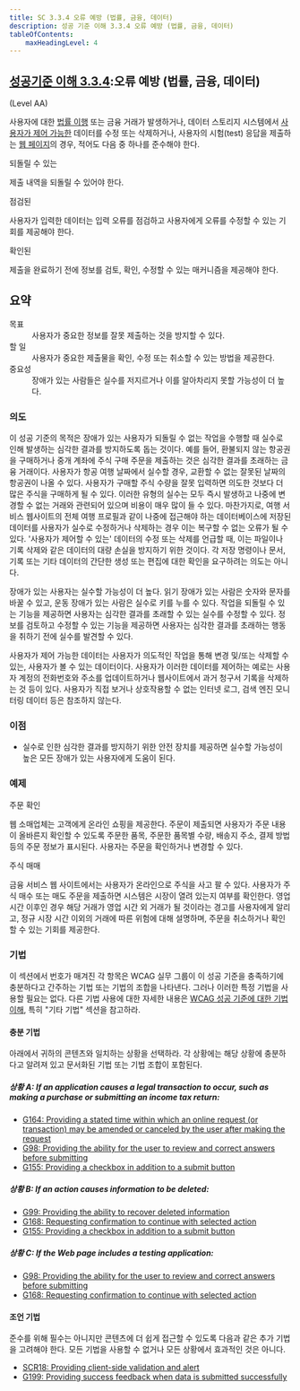 ```yaml
---
title: SC 3.3.4 오류 예방 (법률, 금융, 데이터)
description: 성공 기준 이해 3.3.4 오류 예방 (법률, 금융, 데이터)
tableOfContents:
    maxHeadingLevel: 4
---
```



## [성공기준 이해 3.3.4](https://w3.org/TR/WCAG22#error-prevention-legal-financial-data):오류 예방 (법률, 금융, 데이터) 

(Level AA)

<Card title="성공 기준(SC)"></Card>

사용자에 대한 [법률 이행](../../../glossary/legal-commitments) 또는 금융 거래가 발생하거나, 데이터 스토리지 시스템에서 [사용자가 제어 가능한](../../../glossary/user-controllable) 데이터를 수정 또는 삭제하거나, 사용자의 시험(test) 응답을 제출하는 [웹 페이지](../../../glossary/web-page)의 경우, 적어도 다음 중 하나를 준수해야 한다.

되돌릴 수 있는

제출 내역을 되돌릴 수 있어야 한다.

점검된

사용자가 입력한 데이터는 입력 오류를 점검하고 사용자에게 오류를 수정할 수 있는 기회를 제공해야 한다.

확인된

제출을 완료하기 전에 정보를 검토, 확인, 수정할 수 있는 매커니즘을 제공해야 한다.

## 요약

<dl>
<dt>목표</dt>
<dd>사용자가 중요한 정보를 잘못 제출하는 것을 방지할 수 있다.</dd>
<dt>할 일</dt>
<dd>사용자가 중요한 제출물을 확인, 수정 또는 취소할 수 있는 방법을 제공한다.</dd>
<dt>중요성</dt>
<dd>장애가 있는 사람들은 실수를 저지르거나 이를 알아차리지 못할 가능성이 더 높다.</dd>
</dl>

### 의도

이 성공 기준의 목적은 장애가 있는 사용자가 되돌릴 수 없는 작업을 수행할 때 실수로 인해 발생하는 심각한 결과를 방지하도록 돕는 것이다. 예를 들어, 환불되지 않는 항공권을 구매하거나 중개 계좌에 주식 구매 주문을 제출하는 것은 심각한 결과를 초래하는 금융 거래이다. 사용자가 항공 여행 날짜에서 실수할 경우, 교환할 수 없는 잘못된 날짜의 항공권이 나올 수 있다. 사용자가 구매할 주식 수량을 잘못 입력하면 의도한 것보다 더 많은 주식을 구매하게 될 수 있다. 이러한 유형의 실수는 모두 즉시 발생하고 나중에 변경할 수 없는 거래와 관련되어 있으며 비용이 매우 많이 들 수 있다. 마찬가지로, 여행 서비스 웹사이트의 전체 여행 프로필과 같이 나중에 접근해야 하는 데이터베이스에 저장된 데이터를 사용자가 실수로 수정하거나 삭제하는 경우 이는 복구할 수 없는 오류가 될 수 있다. '사용자가 제어할 수 있는' 데이터의 수정 또는 삭제를 언급할 때, 이는 파일이나 기록 삭제와 같은 데이터의 대량 손실을 방지하기 위한 것이다. 각 저장 명령이나 문서, 기록 또는 기타 데이터의 간단한 생성 또는 편집에 대한 확인을 요구하려는 의도는 아니다.

장애가 있는 사용자는 실수할 가능성이 더 높다. 읽기 장애가 있는 사람은 숫자와 문자를 바꿀 수 있고, 운동 장애가 있는 사람은 실수로 키를 누를 수 있다. 작업을 되돌릴 수 있는 기능을 제공하면 사용자는 심각한 결과를 초래할 수 있는 실수를 수정할 수 있다. 정보를 검토하고 수정할 수 있는 기능을 제공하면 사용자는 심각한 결과를 초래하는 행동을 취하기 전에 실수를 발견할 수 있다.

사용자가 제어 가능한 데이터는 사용자가 의도적인 작업을 통해 변경 및/또는 삭제할 수 있는, 사용자가 볼 수 있는 데이터이다. 사용자가 이러한 데이터를 제어하는 ​​예로는 사용자 계정의 전화번호와 주소를 업데이트하거나 웹사이트에서 과거 청구서 기록을 삭제하는 것 등이 있다. 사용자가 직접 보거나 상호작용할 수 없는 인터넷 로그, 검색 엔진 모니터링 데이터 등은 참조하지 않는다.

### 이점

*   실수로 인한 심각한 결과를 방지하기 위한 안전 장치를 제공하면 실수할 가능성이 높은 모든 장애가 있는 사용자에게 도움이 된다.

### 예제

주문 확인

웹 소매업체는 고객에게 온라인 쇼핑을 제공한다. 주문이 제출되면 사용자가 주문 내용이 올바른지 확인할 수 있도록 주문한 품목, 주문한 품목별 수량, 배송지 주소, 결제 방법 등의 주문 정보가 표시된다. 사용자는 주문을 확인하거나 변경할 수 있다.

주식 매매

금융 서비스 웹 사이트에서는 사용자가 온라인으로 주식을 사고 팔 수 있다. 사용자가 주식 매수 또는 매도 주문을 제출하면 시스템은 시장이 열려 있는지 여부를 확인한다. 영업 시간 이후인 경우 해당 거래가 영업 시간 외 거래가 될 것이라는 경고를 사용자에게 알리고, 정규 시장 시간 이외의 거래에 따른 위험에 대해 설명하며, 주문을 취소하거나 확인할 수 있는 기회를 제공한다.

### 기법

이 섹션에서 번호가 매겨진 각 항목은 WCAG 실무 그룹이 이 성공 기준을 충족하기에 충분하다고 간주하는 기법 또는 기법의 조합을 나타낸다. 그러나 이러한 특정 기법을 사용할 필요는 없다. 다른 기법 사용에 대한 자세한 내용은 [WCAG 성공 기준에 대한 기법 이해](understanding-techniques), 특히 "기타 기법" 섹션을 참고하라.

#### 충분 기법

아래에서 귀하의 콘텐츠와 일치하는 상황을 선택하라. 각 상황에는 해당 상황에 충분하다고 알려져 있고 문서화된 기법 또는 기법 조합이 포함된다.

##### 상황 A: If an application causes a legal transaction to occur, such as making a purchase or submitting an income tax return:

*   [G164: Providing a stated time within which an online request (or transaction) may be amended or canceled by the user after making the request](https://www.w3.org/WAI/WCAG22/Techniques/general/G164)
*   [G98: Providing the ability for the user to review and correct answers before submitting](https://www.w3.org/WAI/WCAG22/Techniques/general/G98)
*   [G155: Providing a checkbox in addition to a submit button](https://www.w3.org/WAI/WCAG22/Techniques/general/G155)

##### 상황 B: If an action causes information to be deleted:

*   [G99: Providing the ability to recover deleted information](https://www.w3.org/WAI/WCAG22/Techniques/general/G99)
*   [G168: Requesting confirmation to continue with selected action](https://www.w3.org/WAI/WCAG22/Techniques/general/G168)
*   [G155: Providing a checkbox in addition to a submit button](https://www.w3.org/WAI/WCAG22/Techniques/general/G155)

##### 상황 C: If the Web page includes a testing application:

*   [G98: Providing the ability for the user to review and correct answers before submitting](https://www.w3.org/WAI/WCAG22/Techniques/general/G98)
*   [G168: Requesting confirmation to continue with selected action](https://www.w3.org/WAI/WCAG22/Techniques/general/G168)

#### 조언 기법

준수를 위해 필수는 아니지만 콘텐츠에 더 쉽게 접근할 수 있도록 다음과 같은 추가 기법을 고려해야 한다. 모든 기법을 사용할 수 없거나 모든 상황에서 효과적인 것은 아니다.

*   [SCR18: Providing client-side validation and alert](https://www.w3.org/WAI/WCAG22/Techniques/client-side-script/SCR18)
*   [G199: Providing success feedback when data is submitted successfully](https://www.w3.org/WAI/WCAG22/Techniques/general/G199)


